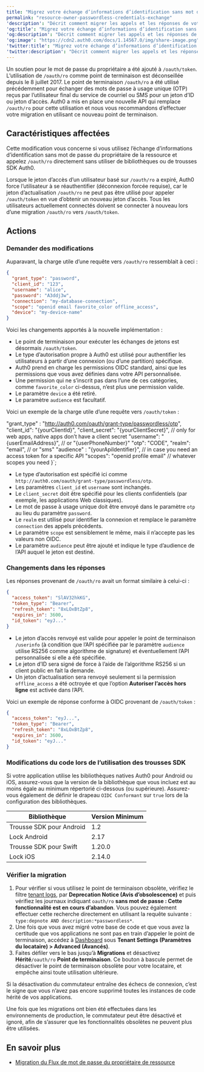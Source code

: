 ```yaml
---
title: "Migrez votre échange d’informations d’identification sans mot de passe du propriétaire de la ressource"
permalink: "resource-owner-passwordless-credentials-exchange"
'description': "Décrit comment migrer les appels et les réponses de votre API sans mot de passe et les réponses de /oauth/ro à /oauth/token."
'og:title': "Migrez votre échange d’informations d’identification sans mot de passe du propriétaire de la ressource"
'og:description': "Décrit comment migrer les appels et les réponses de votre API sans mot de passe et les réponses de /oauth/ro à /oauth/token."
'og:image': "https://cdn2.auth0.com/docs/1.14567.0/img/share-image.png"
'twitter:title': "Migrez votre échange d’informations d’identification sans mot de passe du propriétaire de la ressource"
'twitter:description': "Décrit comment migrer les appels et les réponses de votre API sans mot de passe et les réponses de /oauth/ro à /oauth/token."
---
```



Un soutien pour le mot de passe du propriétaire a été ajouté à `/oauth/token`. L’utilisation de `/oauth/ro` comme point de terminaison est déconseillée depuis le 8 juillet 2017. Le point de terminaison `/oauth/ro` a été utilisé précédemment pour échanger des mots de passe à usage unique (OTP) reçus par l’utilisateur final du service de courriel ou SMS pour un jeton d’ID ou jeton d’accès. Auth0 a mis en place une nouvelle API qui remplace `/oauth/ro` pour cette utilisation et nous vous recommandons d’effectuer votre migration en utilisant ce nouveau point de terminaison.

## Caractéristiques affectées

Cette modification vous concerne si vous utilisez l’échange d’informations d’identification sans mot de passe du propriétaire de la ressource et appelez `/oauth/ro` directement sans utiliser de bibliothèques ou de trousses SDK Auth0.

<Callout icon="file-lines" color="#0EA5E9" iconType="regular">

Lorsque le jeton d’accès d’un utilisateur basé sur `/oauth/ro` a expiré, Auth0 force l’utilisateur à se réauthentifier (déconnexion forcée requise), car le jeton d’actualisation `/oauth/ro` ne peut pas être utilisé pour appeler `/oauth/token` en vue d’obtenir un nouveau jeton d’accès. Tous les utilisateurs actuellement connectés doivent se connecter à nouveau lors d’une migration `/oauth/ro` vers `/oauth/token`.

</Callout>

## Actions

### Demander des modifications

Auparavant, la charge utile d’une requête vers `/oauth/ro` ressemblait à ceci :

```json lines
{
  "grant_type": "password",
  "client_id": "123",
  "username": "alice",
  "password": "A3ddj3w", 
  "connection": "my-database-connection",
  "scope": "openid email favorite_color offline_access",
  "device": "my-device-name"
}
```

Voici les changements apportés à la nouvelle implémentation :

* Le point de terminaison pour exécuter les échanges de jetons est désormais `/oauth/token`.
* Le type d’autorisation propre à Auth0 est utilisé pour authentifier les utilisateurs à partir d’une connexion (ou d’une partition) spécifique.
* Auth0 prend en charge les permissions OIDC standard, ainsi que les permissions que vous avez définies dans votre API personnalisée.
* Une permission qui ne s’inscrit pas dans l’une de ces catégories, comme `favorite_color` ci-dessus, n’est plus une permission valide.
* Le paramètre `device` a été retiré.
* Le paramètre `audience` est facultatif.

Voici un exemple de la charge utile d’une requête vers `/oauth/token` :



  "grant_type" : "http://auth0.com/oauth/grant-type/passwordless/otp",
  "client_id": "{yourClientId}",
  "client_secret": "{yourClientSecret}", // only for web apps, native apps don’t have a client secret
  "username": "{userEmailAddress}", // or "{userPhoneNumber}"
  "otp": "CODE",
  "realm": "email", // or "sms" 
  "audience" : "{yourApiIdentifier}", // in case you need an access token for a specific API
  "scopes": "openid profile email" // whatever scopes you need
}`;

<AuthCodeBlock children={codeExample} language="json" />

* Le type d’autorisation est spécifié ici comme `http://auth0.com/oauth/grant-type/passwordless/otp`.
* Les paramètres `client_id` et `username` sont inchangés.
* Le `client_secret` doit être spécifié pour les clients confidentiels (par exemple, les applications Web classiques).
* Le mot de passe à usage unique doit être envoyé dans le paramètre `otp` au lieu du paramètre `password`.
* Le `realm` est utilisé pour identifier la connexion et remplace le paramètre `connection` des appels précédents.
* Le paramètre `scope` est sensiblement le même, mais il n’accepte pas les valeurs non OIDC.
* Le paramètre `audience` peut être ajouté et indique le type d’<Tooltip data-tooltip-id="react-containers-DefinitionTooltip-0" tip="">audience</Tooltip> de l’API auquel le jeton est destiné.

### Changements dans les réponses

Les réponses provenant de `/oauth/ro` avait un format similaire à celui-ci :

```json lines
{
  "access_token": "SlAV32hkKG",
  "token_type": "Bearer",
  "refresh_token": "8xLOxBtZp8",
  "expires_in": 3600,
  "id_token": "eyJ..."
}
```

* Le jeton d’accès renvoyé est valide pour appeler le point de terminaison  `/userinfo` (à condition que l’API spécifiée par le paramètre `audience` utilise RS256 comme algorithme de signature) et éventuellement l’API personnalisée si elle a été spécifiée.
* Le jeton d’ID sera signé de force à l’aide de l’algorithme RS256 si un client public en fait la demande.
* Un jeton d’actualisation sera renvoyé seulement si la permission `offline_access` a été octroyée et que l’option **Autoriser l’accès hors ligne** est activée dans l’API.

Voici un exemple de réponse conforme à OIDC provenant de `/oauth/token` :

```json lines
{
  "access_token": "eyJ...",
  "token_type": "Bearer",
  "refresh_token": "8xLOxBtZp8",
  "expires_in": 3600,
  "id_token": "eyJ..."
}
```

### Modifications du code lors de l’utilisation des trousses SDK

Si votre application utilise les bibliothèques natives Auth0 pour Android ou iOS, assurez-vous que la version de la bibliothèque que vous incluez est au moins égale au minimum répertorié ci-dessous (ou supérieure). Assurez-vous également de définir le drapeau `OIDC Conformant` sur `true` lors de la configuration des bibliothèques.

<table class="table"><thead>
<tr>
<th>Bibliothèque</th>
<th>Version Minimum</th>
</tr>
</thead>
<tbody>
<tr>
<td>Trousse SDK pour Android</td>
<td>1.2</td>
</tr>
<tr>
<td>Lock Android</td>
<td>2.17</td>
</tr>
<tr>
<td>Trousse SDK pour Swift</td>
<td>1.20.0</td>
</tr>
<tr>
<td>Lock iOS</td>
<td>2.14.0</td>
</tr>
</tbody>
</table>

### Vérifier la migration

1. Pour vérifier si vous utilisez le point de terminaison obsolète, vérifiez le filtre [tenant logs](https://manage.auth0.com/#/logs), par **Deprecation Notice (Avis d’obsolescence)** et puis vérifiez les journaux indiquant `oauth/ro` **sans mot de passe : Cette fonctionnalité est en cours d’abandon**. Vous pouvez également effectuer cette recherche directement en utilisant la requête suivante : `type:depnote AND description:*passwordless*`.
2. Une fois que vous avez migré votre base de code et que vous avez la certitude que vos applications ne sont pas en train d’appeler le point de terminaison, accédez à [Dashboard](https://manage.auth0.com/#/tenant/advanced)  sous **Tenant Settings (Paramètres du locataire) > Advanced (Avancés)**.
3. Faites défiler vers le bas jusqu’à **Migrations** et désactivez **Hérité**`/oauth/ro` **Point de terminaison**. Ce bouton à bascule permet de désactiver le point de terminaison obsolète pour votre locataire, et empêche ainsi toute utilisation ultérieure.

Si la désactivation du commutateur entraîne des échecs de connexion, c’est le signe que vous n’avez pas encore supprimé toutes les instances de code hérité de vos applications.

Une fois que les migrations ont bien été effectuées dans les environnements de production, le commutateur peut être désactivé et ignoré, afin de s’assurer que les fonctionnalités obsolètes ne peuvent plus être utilisées.

## En savoir plus

* [Migration du Flux de mot de passe du propriétaire de ressource](/docs/fr-ca/troubleshoot/product-lifecycle/past-migrations/migration-oauthro-oauthtoken)